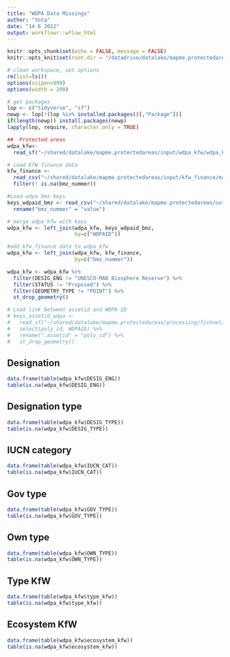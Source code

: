 ```yaml
---
title: "WDPA Data Missings"
author: "Yota"
date: "14 6 2022"
output: workflowr::wflow_html
---
```


```r
knitr::opts_chunk$set(echo = FALSE, message = FALSE)
knitr::opts_knit$set(root.dir = "/datadrive/datalake/mapme.protectedareas")
```

```r
# clean workspace, set options
rm(list=ls())
options(scipen=999)
options(width = 200)

# get packages
lop <- c("tidyverse", "sf")
newp <- lop[!(lop %in% installed.packages()[,"Package"])]
if(length(newp)) install.packages(newp)
lapply(lop, require, character.only = TRUE)

```

```r
##  Protected areas
wdpa_kfw<-
  read_sf("~/shared/datalake/mapme.protectedareas/input/wdpa_kfw/wdpa_kfw_spatial_latinamerica_2021-02-01_supportedPAs_unique.gpkg")

# Load KfW finance data 
kfw_finance <- 
  read_csv("~/shared/datalake/mapme.protectedareas/input/kfw_finance/mapme.protectedareas_kfw-finance-2021-03-17.csv") %>% 
  filter(! is.na(bmz_nummer))

#Load wdpa bmz keys
keys_wdpaid_bmz <- read_csv("~/shared/datalake/mapme.protectedareas/output/matching/model_frames/keys_wdpaid_bmz.csv") %>% 
  rename("bmz_nummer" = "value")

# merge wdpa_kfw with keys
wdpa_kfw <- left_join(wdpa_kfw, keys_wdpaid_bmz,
                      by=c("WDPAID"))

#add kfw_finance data to wdpa_kfw
wdpa_kfw <- left_join(wdpa_kfw, kfw_finance, 
                      by=c("bmz_nummer"))

wdpa_kfw <- wdpa_kfw %>%
  filter(DESIG_ENG != "UNESCO-MAB Biosphere Reserve") %>%
  filter(STATUS != "Proposed") %>%
  filter(GEOMETRY_TYPE != "POINT") %>% 
  st_drop_geometry()

# Load link between assetid and WDPA ID
# keys_assetid_wdpa <- 
#   read_sf("~/shared/datalake/mapme.protectedareas/processing/fishnet/honeycomb_5_sqkm_kfw.gpkg") %>% 
#   select(poly_id, WDPAID) %>% 
#   rename(".assetid" = "poly_id") %>% 
#   st_drop_geometry()
```

## Designation 

```r
data.frame(table(wdpa_kfw$DESIG_ENG))
table(is.na(wdpa_kfw$DESIG_ENG))
```

## Designation type

```r
data.frame(table(wdpa_kfw$DESIG_TYPE))
table(is.na(wdpa_kfw$DESIG_TYPE))
```

## IUCN category 

```r
data.frame(table(wdpa_kfw$IUCN_CAT))
table(is.na(wdpa_kfw$IUCN_CAT))
```

## Gov type 

```r
data.frame(table(wdpa_kfw$GOV_TYPE))
table(is.na(wdpa_kfw$GOV_TYPE))
```

## Own type 

```r
data.frame(table(wdpa_kfw$OWN_TYPE))
table(is.na(wdpa_kfw$OWN_TYPE))
```

## Type KfW 

```r
data.frame(table(wdpa_kfw$type_kfw))
table(is.na(wdpa_kfw$type_kfw))
```

## Ecosystem KfW

```r
data.frame(table(wdpa_kfw$ecosystem_kfw))
table(is.na(wdpa_kfw$ecosystem_kfw))
```
